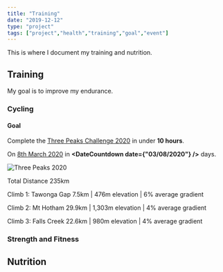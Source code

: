 ```yaml
---
title: "Training"
date: "2019-12-12"
type: "project"
tags: ["project","health","training","goal","event"]
---
```


This is where I document my training and nutrition.

## Training
My goal is to improve my endurance.

### Cycling

#### Goal
Complete the [Three Peaks Challenge 2020](https://www.bicyclenetwork.com.au/rides-and-events/peaks-challenge/) in under **10 hours**.

On <u>8th March 2020</u> in **<DateCountdown date={"03/08/2020"} />** days.

![Three Peaks 2020](./images/three-peaks-2020.jpg)

Total Distance 235km

Climb 1: Tawonga Gap
7.5km | 476m elevation | 6% average gradient 

Climb 2: Mt Hotham
29.9km | 1,303m elevation | 4% average gradient 

 Climb 3: Falls Creek
22.6km | 980m elevation | 4% average gradient 

### Strength and Fitness
## Nutrition


